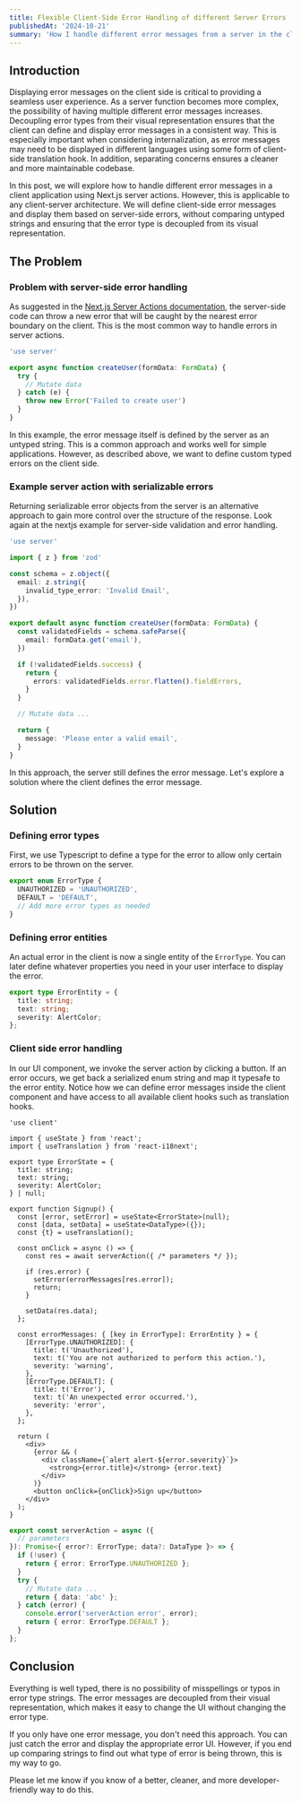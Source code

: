 ```yaml
---
title: Flexible Client-Side Error Handling of different Server Errors
publishedAt: '2024-10-21'
summary: 'How I handle different error messages from a server in the client, focusing on separating concerns and flexibility.'
---
```


## Introduction

Displaying error messages on the client side is critical to providing a seamless user experience. As a server function becomes more complex, the possibility of having multiple different error messages increases.
Decoupling error types from their visual representation ensures that the client can define and display error messages in a consistent way. This is especially important when considering internalization, as error messages may need to be displayed in different languages using some form of client-side translation hook. 
In addition, separating concerns ensures a cleaner and more maintainable codebase.

In this post, we will explore how to handle different error messages in a client application using Next.js server actions. However, this is applicable to any client-server architecture. We will define client-side error messages and display them based on server-side errors, without comparing untyped strings and ensuring that the error type is decoupled from its visual representation.

## The Problem

### Problem with server-side error handling

As suggested in the [Next.js Server Actions documentation](https://nextjs.org/docs/app/building-your-application/data-fetching/server-actions-and-mutations), the server-side code can throw a new error that will be caught by the nearest error boundary on the client. This is the most common way to handle errors in server actions.

```ts
'use server'

export async function createUser(formData: FormData) {
  try {
    // Mutate data
  } catch (e) {
    throw new Error('Failed to create user')
  }
}
```

In this example, the error message itself is defined by the server as an untyped string.  This is a common approach and works well for simple applications. However, as described above, we want to define custom typed errors on the client side.

### Example server action with serializable errors

Returning serializable error objects from the server is an alternative approach to gain more control over the structure of the response. Look again at the nextjs example for server-side validation and error handling.

```ts
'use server'

import { z } from 'zod'

const schema = z.object({
  email: z.string({
    invalid_type_error: 'Invalid Email',
  }),
})

export default async function createUser(formData: FormData) {
  const validatedFields = schema.safeParse({
    email: formData.get('email'),
  })

  if (!validatedFields.success) {
    return {
      errors: validatedFields.error.flatten().fieldErrors,
    }
  }

  // Mutate data ...

  return {
    message: 'Please enter a valid email',
  }
}
```

In this approach, the server still defines the error message. Let's explore a solution where the client defines the error message.

## Solution

### Defining error types

First, we use Typescript to define a type for the error to allow only certain errors to be thrown on the server.

```ts
export enum ErrorType {
  UNAUTHORIZED = 'UNAUTHORIZED',
  DEFAULT = 'DEFAULT',
  // Add more error types as needed
}
```

### Defining error entities

An actual error in the client is now a single entity of the `ErrorType`. You can later define whatever properties you need in your user interface to display the error.

```ts
export type ErrorEntity = {
  title: string;
  text: string;
  severity: AlertColor;
};
```

### Client side error handling

In our UI component, we invoke the server action by clicking a button. If an error occurs, we get back a serialized enum string and map it typesafe to the error entity. Notice how we can define error messages inside the client component and have access to all available client hooks such as translation hooks.

```tsx {6-10, 13, 20} /ErrorType/ /ErrorEntity/
'use client'

import { useState } from 'react';
import { useTranslation } from 'react-i18next';

export type ErrorState = {
  title: string;
  text: string;
  severity: AlertColor;
} | null;

export function Signup() {
  const [error, setError] = useState<ErrorState>(null);
  const [data, setData] = useState<DataType>({});
  const {t} = useTranslation();

  const onClick = async () => {
    const res = await serverAction({ /* parameters */ });

    if (res.error) {
      setError(errorMessages[res.error]);
      return;
    }

    setData(res.data);
  };

  const errorMessages: { [key in ErrorType]: ErrorEntity } = {
    [ErrorType.UNAUTHORIZED]: {
      title: t('Unauthorized'),
      text: t('You are not authorized to perform this action.'),
      severity: 'warning',
    },
    [ErrorType.DEFAULT]: {
      title: t('Error'),
      text: t('An unexpected error occurred.'),
      severity: 'error',
    },
  };

  return (
    <div>
      {error && (
        <div className={`alert alert-${error.severity}`}>
          <strong>{error.title}</strong> {error.text}
        </div>
      )}
      <button onClick={onClick}>Sign up</button>
    </div>
  );
}
```

```ts {5, 12}
export const serverAction = async ({
  // parameters
}): Promise<{ error?: ErrorType; data?: DataType }> => {
  if (!user) {
    return { error: ErrorType.UNAUTHORIZED };
  }
  try {
    // Mutate data ...
    return { data: 'abc' };
  } catch (error) {
    console.error('serverAction error', error);
    return { error: ErrorType.DEFAULT };
  }
};
```

## Conclusion

Everything is well typed, there is no possibility of misspellings or typos in error type strings. The error messages are decoupled from their visual representation, which makes it easy to change the UI without changing the error type.

If you only have one error message, you don't need this approach. You can just catch the error and display the appropriate error UI. However, if you end up comparing strings to find out what type of error is being thrown, this is my way to go.

Please let me know if you know of a better, cleaner, and more developer-friendly way to do this.